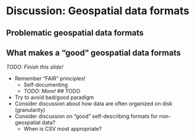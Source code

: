 <!--TODO: move this content into geospatial-concepts-and-terms?-->

# Discussion: Geospatial data formats

## Problematic geospatial data formats {.smaller}


## What makes a "good" geospatial data formats

_TODO: Finish this slide!_

* Remember "FAIR" principles!
    * Self-documenting
    * _TODO: More!_
## TODO

* Try to avoid bad/good paradigm
* Consider discussion about how data are often organized on disk (granularity)
* Consider discussion on "good" self-describing formats for non-geospatial data?
    * When is CSV most appropriate?
